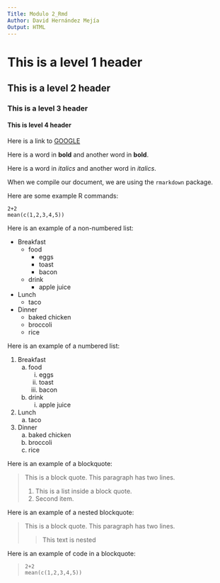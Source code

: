 ```yaml
---
Title: Modulo 2_Rmd
Author: David Hernández Mejía
Output: HTML
---
```


# This is a level 1 header

## This is a level 2 header

### This is a level 3 header

#### This is level 4 header

Here is a link to [GOOGLE](https://www.google.com/)

Here is a word in **bold** and another word in __bold__.

Here is a word in *italics* and another word in _italics_.

When we compile our document, we are using the `rmarkdown` package.

Here are some example R commands:

```
2+2
mean(c(1,2,3,4,5))
```


Here is an example of a non-numbered list:

* Breakfast
    - food
        + eggs
        + toast
        + bacon
    - drink
        + apple juice
* Lunch
    - taco
* Dinner
    - baked chicken
    - broccoli
    - rice


Here is an example of a numbered list:

1. Breakfast
    a. food
        i. eggs
        ii. toast
        iii. bacon
    b. drink
        i. apple juice
2. Lunch
    a. taco
3. Dinner
    a. baked chicken
    b. broccoli
    c. rice


Here is an example of a blockquote:

> This is a block quote. This
> paragraph has two lines.
>
> 1. This is a list inside a block quote.
> 2. Second item.


Here is an example of a nested blockquote:

> This is a block quote. This
> paragraph has two lines.
>
> > This text is nested


Here is an example of code in a blockquote:

>     2+2
>     mean(c(1,2,3,4,5))